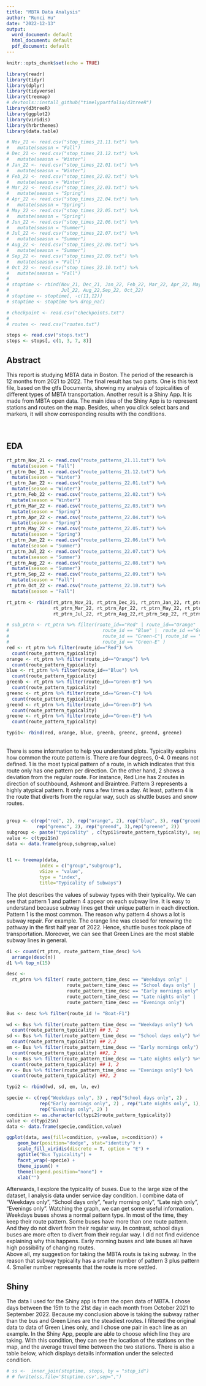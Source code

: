 ```yaml
---
title: "MBTA Data Analysis"
author: "Runci Hu"
date: "2022-12-13"
output:
  word_document: default
  html_document: default
  pdf_document: default
---
```


```r
knitr::opts_chunk$set(echo = TRUE)
```

```r
library(readr)
library(tidyr)
library(dplyr)
library(tidyverse)
library(treemap)
# devtools::install_github("timelyportfolio/d3treeR")
library(d3treeR)
library(ggplot2)
library(viridis)
library(hrbrthemes)
library(data.table)
```


```r
# Nov_21 <- read.csv("stop_times_21.11.txt") %>% 
#   mutate(season = "Fall")
# Dec_21 <- read.csv("stop_times_21.12.txt") %>% 
#   mutate(season = "Winter")
# Jan_22 <- read.csv("stop_times_22.01.txt") %>% 
#   mutate(season = "Winter")
# Feb_22 <- read.csv("stop_times_22.02.txt") %>% 
#   mutate(season = "Winter")
# Mar_22 <- read.csv("stop_times_22.03.txt") %>% 
#   mutate(season = "Spring")
# Apr_22 <- read.csv("stop_times_22.04.txt") %>% 
#   mutate(season = "Spring")
# May_22 <- read.csv("stop_times_22.05.txt") %>% 
#   mutate(season = "Spring")
# Jun_22 <- read.csv("stop_times_22.06.txt") %>% 
#   mutate(season = "Summer")
# Jul_22 <- read.csv("stop_times_22.07.txt") %>% 
#   mutate(season = "Summer")
# Aug_22 <- read.csv("stop_times_22.08.txt") %>% 
#   mutate(season = "Summer")
# Sep_22 <- read.csv("stop_times_22.09.txt") %>% 
#   mutate(season = "Fall")
# Oct_22 <- read.csv("stop_times_22.10.txt") %>% 
#   mutate(season = "Fall")
# 
# stoptime <- rbind(Nov_21, Dec_21, Jan_22, Feb_22, Mar_22, Apr_22, May_22, Jun_22, 
#                   Jul_22, Aug_22,Sep_22, Oct_22)
# stoptime <- stoptime[, -c(11,12)]
# stoptime <- stoptime %>% drop_na()
```

```r
# checkpoint <- read.csv("checkpoints.txt")
# 
# routes <- read.csv("routes.txt")

stops <- read.csv("stops.txt")
stops <- stops[, c(1, 3, 7, 8)]
```
## Abstract
This report is studying MBTA data in Boston. The period of the research is 12 months from 2021 to 2022.  The final result has two parts. One is this text file, based on the gtfs Documents,  showing my analysis of topicalities of different types of MBTA  transportation. Another result is a Shiny App. It is made from MBTA open data. The main idea of the Shiny App is to represent stations and routes on the map. Besides, when you click select bars and markers, it will show corresponding results with the conditions.  
<br>
<br>

## EDA
```r
rt_ptrn_Nov_21 <- read.csv("route_patterns_21.11.txt") %>% 
  mutate(season = "Fall")
rt_ptrn_Dec_21 <- read.csv("route_patterns_21.12.txt") %>% 
  mutate(season = "Winter")
rt_ptrn_Jan_22 <- read.csv("route_patterns_22.01.txt") %>% 
  mutate(season = "Winter")
rt_ptrn_Feb_22 <- read.csv("route_patterns_22.02.txt") %>% 
  mutate(season = "Winter")
rt_ptrn_Mar_22 <- read.csv("route_patterns_22.03.txt") %>% 
  mutate(season = "Spring")
rt_ptrn_Apr_22 <- read.csv("route_patterns_22.04.txt") %>% 
  mutate(season = "Spring")
rt_ptrn_May_22 <- read.csv("route_patterns_22.05.txt") %>% 
  mutate(season = "Spring")
rt_ptrn_Jun_22 <- read.csv("route_patterns_22.06.txt") %>% 
  mutate(season = "Summer")
rt_ptrn_Jul_22 <- read.csv("route_patterns_22.07.txt") %>% 
  mutate(season = "Summer")
rt_ptrn_Aug_22 <- read.csv("route_patterns_22.08.txt") %>% 
  mutate(season = "Summer")
rt_ptrn_Sep_22 <- read.csv("route_patterns_22.09.txt") %>% 
  mutate(season = "Fall")
rt_ptrn_Oct_22 <- read.csv("route_patterns_22.10.txt") %>% 
  mutate(season = "Fall")

rt_ptrn <- rbind(rt_ptrn_Nov_21, rt_ptrn_Dec_21, rt_ptrn_Jan_22, rt_ptrn_Feb_22, 
                 rt_ptrn_Mar_22, rt_ptrn_Apr_22, rt_ptrn_May_22, rt_ptrn_Jun_22, 
                 rt_ptrn_Jul_22, rt_ptrn_Aug_22,rt_ptrn_Sep_22, rt_ptrn_Oct_22)
```

```r
# sub_ptrn <- rt_ptrn %>% filter(route_id=="Red" | route_id=="Orange" | 
#                                  route_id == "Blue" |  route_id =="Green-B" | 
#                                  route_id == "Green-C"| route_id == "Green-D" |
#                                  route_id == "Green-E" )
red <- rt_ptrn %>% filter(route_id=="Red") %>% 
  count(route_pattern_typicality)
orange <- rt_ptrn %>% filter(route_id=="Orange") %>% 
  count(route_pattern_typicality)
blue <- rt_ptrn %>% filter(route_id=="Blue") %>% 
  count(route_pattern_typicality)
greenb <- rt_ptrn %>% filter(route_id=="Green-B") %>% 
  count(route_pattern_typicality)
greenc <- rt_ptrn %>% filter(route_id=="Green-C") %>% 
  count(route_pattern_typicality)
greend <- rt_ptrn %>% filter(route_id=="Green-D") %>% 
  count(route_pattern_typicality)
greene <- rt_ptrn %>% filter(route_id=="Green-E") %>% 
  count(route_pattern_typicality)

typi1<- rbind(red, orange, blue, greenb, greenc, greend, greene)
```
<br>
There is some information to help you understand plots. Typicality explains how common the route pattern is. There are four degrees, 0-4. 0 means not defined. 1 is the most typical pattern of a route, in which indicates that this route only has one pattern per direction. On the other hand, 2 shows a deviation from the regular route. For instance, Red Line has 2 routes in direction of southbound, Ashmont and Braintree.  Pattern 3 represents a highly atypical pattern. It only runs a few times a day. At least, pattern 4 is the route that diverts from the regular way, such as shuttle buses and snow routes.   
<br>
```r
group <- c(rep("red", 2), rep("orange", 2), rep("blue", 3), rep("greenb", 2), 
           rep("greenc", 2), rep("greend", 3),rep("greene", 2))
subgroup <- paste("typicality" , c(typi1$route_pattern_typicality), sep="-")
value <- c(typi1$n)
data <- data.frame(group,subgroup,value)


t1 <- treemap(data,
            index = c("group","subgroup"),
            vSize = "value",
            type = "index", 
            title="Typicality of Subways")
```
The plot describes the values of subway types with their typicality. We can see that pattern 1 and pattern 4 appear on each subway line. It is easy to understand because subway lines get their unique pattern in each direction. Pattern 1 is the most common. The reason why pattern 4 shows a lot is subway repair. For example. The orange line was closed for renewing the pathway in the first half year of 2022. Hence, shuttle buses took place of transportation. Moreover, we can see that Green Lines are the most stable subway lines in general. 
<br>
```r
d1 <- count(rt_ptrn, route_pattern_time_desc) %>% 
  arrange(desc(n))
d1 %>% top_n(15)

desc <-
  rt_ptrn %>% filter( route_pattern_time_desc == "Weekdays only" |
                      route_pattern_time_desc == "School days only" | 
                      route_pattern_time_desc == "Early mornings only" | 
                      route_pattern_time_desc == "Late nights only" | 
                      route_pattern_time_desc == "Evenings only")

Bus <- desc %>% filter(route_id != "Boat-F1")
```

```r
wd <- Bus %>% filter(route_pattern_time_desc == "Weekdays only") %>% 
  count(route_pattern_typicality) ## 3, 2
sd <- Bus %>% filter(route_pattern_time_desc == "School days only") %>% 
  count(route_pattern_typicality) ## 2,2 
em <- Bus %>% filter(route_pattern_time_desc == "Early mornings only") %>% 
  count(route_pattern_typicality) ##2, 2
ln <- Bus %>% filter(route_pattern_time_desc == "Late nights only") %>% 
  count(route_pattern_typicality) ## 1, 2
ev <- Bus %>% filter(route_pattern_time_desc == "Evenings only") %>% 
  count(route_pattern_typicality) ##2, 2

typi2 <- rbind(wd, sd, em, ln, ev)
```

```r
specie <- c(rep("Weekdays only", 3) , rep("School days only", 2) , 
            rep("Early mornings only", 2) , rep("Late nights only", 1), 
            rep("Evenings only", 2) )
condition <- as.character(c(typi2$route_pattern_typicality))
value <- c(typi2$n)
data <- data.frame(specie,condition,value)

ggplot(data, aes(fill=condition, y=value, x=condition)) + 
    geom_bar(position="dodge", stat="identity") +
    scale_fill_viridis(discrete = T, option = "E") +
    ggtitle("Bus Typicality") +
    facet_wrap(~specie) +
    theme_ipsum() +
    theme(legend.position="none") +
    xlab("")
```
Afterwards, I explore the typicality of buses. Due to the large size of the dataset, I analysis data under service day condition. I combine data of “Weekdays only”, “School days only”, “early morning only”, “Late nigh only”, “Evenings only”. Watching the graph, we can get some useful information. Weekdays buses shows a normal pattern type.  In most of the time, they keep their route pattern. Some buses have more than one route pattern. And they do not divert from their regular way. In contrast, school days buses are more often to divert from their regular way. I did not find evidence explaining why this happens. Early morning buses and late buses all have high possibility of changing routes. 
<br>
Above all, my suggestion for taking the MBTA routs is taking subway. In the reason that subway typicality has a smaller number of pattern 3 plus pattern 4.  Smaller number represents that the route is more settled. 
<br>

## Shiny
The data I used for the Shiny app is from the open data of MBTA. I chose days between the 15th to the 21st day in each month from October 2021 to September 2022. Because my conclusion above is taking the subway rather than the bus and Green Lines are the steadiest routes. I filtered the original data to data of Green Lines only, and I chose one pair in each line as an example.  In the Shiny App, people are able to choose which line they are taking. With this condition, they can see the location of the stations on the map, and the average travel time between the two stations. There is also a table below, which displays details information under the selected condition. 

```r
# ss <-  inner_join(stoptime, stops, by = "stop_id")
# # fwrite(ss,file='Stoptime.csv',sep=",")
```


